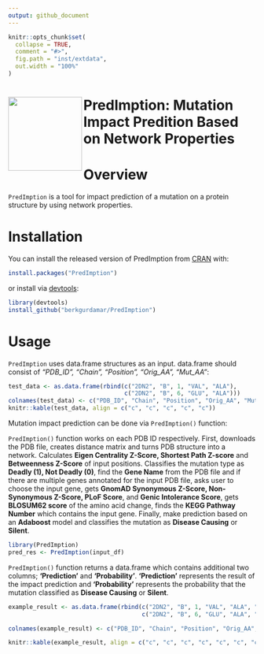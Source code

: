 ```yaml
---
output: github_document
---
```


<!-- README.md is generated from README.Rmd. Please edit that file -->

```r
knitr::opts_chunk$set(
  collapse = TRUE,
  comment = "#>",
  fig.path = "inst/extdata",
  out.width = "100%"
)
```

# <img src="https://github.com/berkgurdamar/PredImption/blob/main/inst/extdata/predimption_logo.png?raw=true" align="left" height=150/> PredImption: Mutation Impact Predition Based on Network Properties

<!-- badges: start -->
<!-- badges: end -->

# Overview

`PredImption` is a tool for impact prediction of a mutation on a protein structure by using network properties. 

# Installation

You can install the released version of PredImption from [CRAN](https://CRAN.R-project.org) with:

``` r
install.packages("PredImption")
```

or install via [devtools](https://www.r-project.org/nosvn/pandoc/devtools.html):

``` r
library(devtools)
install_github("berkgurdamar/PredImption")
```

# Usage

`PredImption` uses data.frame structures as an input. data.frame should consist of _"PDB_ID", "Chain", "Position", "Orig_AA", "Mut_AA"_:

```r
test_data <- as.data.frame(rbind(c("2DN2", "B", 1, "VAL", "ALA"),
                                 c("2DN2", "B", 6, "GLU", "ALA")))
colnames(test_data) <- c("PDB_ID", "Chain", "Position", "Orig_AA", "Mut_AA")
knitr::kable(test_data, align = c("c", "c", "c", "c", "c"))
```

Mutation impact prediction can be done via `PredImption()` function:

`PredImption()` function works on each PDB ID respectively. First, downloads the PDB file, creates distance matrix and turns PDB structure into a network. Calculates __Eigen Centrality Z-Score, Shortest Path Z-score__ and __Betweenness Z-Score__ of input positions. Classifies the mutation type as __Deadly (1), Not Deadly (0)__, find the __Gene Name__ from the PDB file and if there are multiple genes annotated for the input PDB file, asks user to choose the input gene, gets __GnomAD Synonymous Z-Score, Non-Synonymous Z-Score, PLoF Score__, and __Genic Intolerance Score__, gets __BLOSUM62 score__ of the amino acid change, finds the __KEGG Pathway Number__ which contains the input gene. Finally, make prediction based on an __Adaboost__ model and classifies the mutation as __Disease Causing__ or __Silent__.


```r
library(PredImption)
pred_res <- PredImption(input_df)
```

`PredImption()` function returns a data.frame which contains additional two columns; __'Prediction'__ and __'Probability'__. __'Prediction'__ represents the result of the impact prediction and __'Probability'__ represents the probability that the mutation classified as __Disease Causing__ or __Silent__.

```r
example_result <- as.data.frame(rbind(c("2DN2", "B", 1, "VAL", "ALA", "Silent", "0.7676430"),
                                      c("2DN2", "B", 6, "GLU", "ALA", "Silent", "0.7225815")))

colnames(example_result) <- c("PDB_ID", "Chain", "Position", "Orig_AA", "Mut_AA", "Prediction", "Probability")

knitr::kable(example_result, align = c("c", "c", "c", "c", "c", "c", "c"))
```

